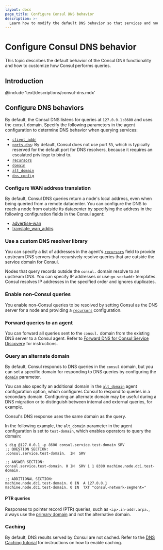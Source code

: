```yaml
---
layout: docs
page_title: Configure Consul DNS behavior
description: >-
  Learn how to modify the default DNS behavior so that services and nodes can easily discover other services and nodes in your network.
---
```


# Configure Consul DNS behavior

This topic describes the default behavior of the Consul DNS functionality and how to customize how Consul performs queries.

## Introduction

@include 'text/descriptions/consul-dns.mdx'

## Configure DNS behaviors

By default, the Consul DNS listens for queries at `127.0.0.1:8600` and uses the `consul` domain. Specify the following parameters in the agent configuration to determine DNS behavior when querying services:

- [`client_addr`](/consul/docs/reference/agent/configuration-file/general#client_addr)
- [`ports.dns`](/consul/docs/reference/agent/configuration-file/general#dns_port): By default, Consul does not use port `53`, which is typically reserved for the default port for DNS resolvers, because it requires an escalated privilege to bind to.
- [`recursors`](/consul/docs/reference/agent/configuration-file/dns#recursors)
- [`domain`](/consul/docs/reference/agent/configuration-file/dns#domain)
- [`alt_domain`](/consul/docs/reference/agent/configuration-file/dns#alt_domain)
- [`dns_config`](/consul/docs/reference/agent/configuration-file/dns#dns_config)

### Configure WAN address translation

By default, Consul DNS queries return a node's local address, even when being queried from a remote datacenter. You can configure the DNS to reach a node from outside its datacenter by specifying the address in the following configuration fields in the Consul agent:

- [advertise-wan](/consul/commands/agent#_advertise-wan)
- [translate_wan_addrs](/consul/docs/reference/agent/configuration-file/general#translate_wan_addrs)

### Use a custom DNS resolver library

You can specify a list of addresses in the agent's [`recursors`](/consul/docs/reference/agent/configuration-file/dns#recursors) field to provide upstream DNS servers that recursively resolve queries that are outside the service domain for Consul.

Nodes that query records outside the `consul.` domain resolve to an upstream DNS. You can specify IP addresses or use `go-sockaddr` templates. Consul resolves IP addresses in the specified order and ignores duplicates.

### Enable non-Consul queries

You enable non-Consul queries to be resolved by setting Consul as the DNS server for a node and providing a [`recursors`](/consul/docs/reference/agent/configuration-file/dns#recursors) configuration.

### Forward queries to an agent

You can forward all queries sent to the `consul.` domain from the existing DNS server to a Consul agent. Refer to [Forward DNS for Consul Service Discovery](/consul/tutorials/networking/dns-forwarding) for instructions.

### Query an alternate domain

By default, Consul responds to DNS queries in the `consul` domain, but you can set a specific domain for responding to DNS queries by configuring the [`domain`](/consul/docs/reference/agent/configuration-file/dns#domain) parameter.

You can also specify an additional domain in the [`alt_domain`](/consul/docs/reference/agent/configuration-file/dns#alt_domain) agent configuration option, which configures Consul to respond to queries in a secondary domain. Configuring an alternate domain may be useful during a DNS migration or to distinguish between internal and external queries, for example.

Consul's DNS response uses the same domain as the query.

In the following example, the `alt_domain` parameter in the agent configuration is set to `test-domain`, which enables operators to query the domain:

```shell-session
$ dig @127.0.0.1 -p 8600 consul.service.test-domain SRV
;; QUESTION SECTION:
;consul.service.test-domain.  IN  SRV

;; ANSWER SECTION:
consul.service.test-domain. 0 IN  SRV 1 1 8300 machine.node.dc1.test-domain.

;; ADDITIONAL SECTION:
machine.node.dc1.test-domain. 0 IN  A 127.0.0.1
machine.node.dc1.test-domain. 0 IN  TXT "consul-network-segment="
```

#### PTR queries

Responses to pointer record (PTR) queries, such as `<ip>.in-addr.arpa.`, always use the [primary domain](/consul/docs/reference/agent/configuration-file/dns#domain) and not the alternative domain.

### Caching

By default, DNS results served by Consul are not cached. Refer to the [DNS
Caching tutorial](/consul/tutorials/networking/dns-caching) for instructions on
how to enable caching.

